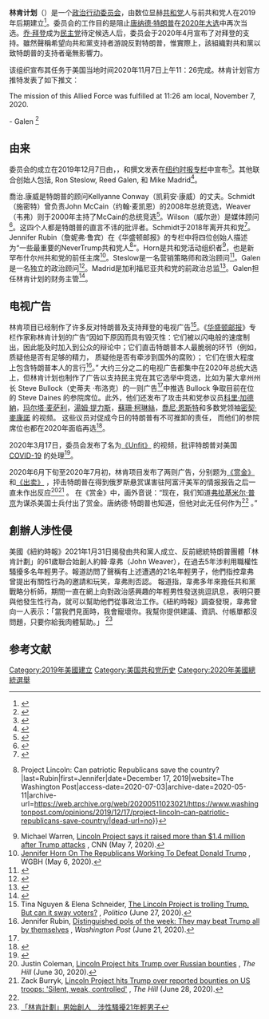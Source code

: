 {{Multiple issues|
{{Copy edit|time=2020-06-29T23:49:53+00:00}}
{{Expand language|1=en|time=2020-06-29T23:49:53+00:00}}
}}
{{Infobox organization
| name        = 林肯计划<br /><small>{{lang|en|The Lincoln Project}}</small>
| named_after = [[亚伯拉罕·林肯|亚伯拉罕·林肯]]
| founded     = 2019年12月17日
| founders    = {{unbulleted list|{{le|喬治.康威|George Conway}}|{{le|史蒂夫‧施密特|Steve Schmidt}}|{{le|約翰‧韋弗|John Weaver (political consultant)}}|{{le|里克·威爾遜 (政治顧問)|Rick Wilson (political consultant)|里克·威爾遜}}|{{le|珍妮佛‧霍恩|Jennifer Horn}}|Ron Steslow|Reed Galen|Mike Madrid}}
| type        = 政治行动组织
| purpose     = 阻止唐纳德·特朗普在2020年大选中再次当选
| website     = {{official}}
}}

'''林肯计划'''（{{lang-en|The Lincoln Project}}）是一个[[政治行动委员会|政治行动委员会]]，由数位显赫[[共和黨_(美國)|共和党]]人与前共和党人在2019年后期建立<ref>{{Cite web|url=https://www.usatoday.com/story/news/politics/2019/12/17/anti-trump-lincoln-project-super-pac/2672990001/|title=George Conway,other conservatives,launch Lincoln Project super PAC to 'defeat Trump'|last=Cummings|first=William|website=USA Today|date=December 17, 2019|access-date=2020-06-29|archive-date=2020-05-09|archive-url=https://web.archive.org/web/20200509114415/https://www.usatoday.com/story/news/politics/2019/12/17/anti-trump-lincoln-project-super-pac/2672990001/|dead-url=no}}</ref>。委员会的工作目的是阻止[[唐納·川普|唐纳德·特朗普]]在[[2020年美國總統選舉|2020年大选]]中再次当选。[[乔·拜登|乔·拜登]]成为[[民主党_(美国)|民主党]]待定候选人后，委员会于2020年4月宣布了对拜登的支持。雖然聲稱希望向共和黨支持者游說反對特朗普，惟實際上，該組織對共和黨以致特朗普的支持者毫無影響力。

该组织宣布其任务于美国当地时间2020年11月7日上午11：26完成。林肯计划官方推特发表了如下推文：

The mission of this Allied Force was fulfilled at 11:26 am local, November 7, 2020. 

- Galen <ref>{{Cite web|title=Biden vs. Trump: General election battle is now set|url=https://apnews.com/ff4d5bcb568f02e76af1a8945167c8b5|last=Peoples|first=Steve|date=April 8, 2020|agency=Associated Press|access-date=2020-06-29|archive-date=2020-07-02|archive-url=https://web.archive.org/web/20200702234833/https://apnews.com/ff4d5bcb568f02e76af1a8945167c8b5|dead-url=no}}</ref>

==由来==
委员会的成立在2019年12月7日由{{le|喬治.康威|George Conway}}，{{le|史蒂夫‧施密特|Steve Schmidt}}，{{le|約翰‧韋弗|John Weaver (political consultant)}}和{{le|里克·威爾遜 (政治顧問)|Rick Wilson (political consultant)|里克·威爾遜}}撰文发表在[[纽约时报|纽约时报]][[专栏|专栏]]中宣布<ref>{{Cite news|last=Conway|first=George T. III|url=https://www.nytimes.com/2019/12/17/opinion/lincoln-project.html|title=Opinion: We Are Republicans, and We Want Trump Defeated|date=December 17, 2019|work=The New York Times|accessdate=2020-07-02|archive-date=2020-04-18|archive-url=https://web.archive.org/web/20200418192125/https://www.nytimes.com/2019/12/17/opinion/lincoln-project.html|dead-url=no}}</ref>。其他联合创始人包括{{le|珍妮佛‧霍恩|Jennifer Horn}}, Ron Steslow, Reed Galen, 和 Mike Madrid<ref>{{Cite news|last=Pengelly|first=Martin|url=https://www.theguardian.com/us-news/2020/feb/28/lincoln-project-donald-trump-cooper-union-rick-wilson|title='Right makes might': Lincoln Project takes aim at Trump from Cooper Union|date=February 28, 2020|work=The Guardian|accessdate=2020-07-02|archive-date=2020-04-17|archive-url=https://web.archive.org/web/20200417190425/https://www.theguardian.com/us-news/2020/feb/28/lincoln-project-donald-trump-cooper-union-rick-wilson|dead-url=no}}</ref>。

喬治.康威是特朗普的顾问Kellyanne Conway（凯莉安·康威）的丈夫。Schmidt（施密特）曾负责John McCain（约翰·麦凯恩）的2008年总统竞选，Weaver（韦弗）则于2000年主持了McCain的总统竞选<ref name="nation-lincoln">{{cite news |last1=Heer |first1=Jeet |title=Trolling Trump, the Lincoln Project Also Peddles Militarism |url=https://www.thenation.com/article/politics/lincoln-project-trump-militarism/ |work=The Nation |date=July 1, 2020 |accessdate=2020-07-03 |archive-date=2020-07-02 |archive-url=https://web.archive.org/web/20200702055558/https://www.thenation.com/article/politics/lincoln-project-trump-militarism/ |dead-url=no }}</ref>。Wilson（威尔逊）是媒体顾问<ref name=":0">{{Cite web|url=https://www.newsweek.com/george-conway-other-republicans-declare-we-are-republicans-announce-lincoln-project-defeat-1477668|title=George Conway, other Republicans, declare "we are republicans," announce Lincoln Project to "defeat Trumpism"|author=Jenni Fink|date=December 17, 2019|website=Newsweek|access-date=2020-07-03|archive-date=2020-04-09|archive-url=https://web.archive.org/web/20200409134414/https://www.newsweek.com/george-conway-other-republicans-declare-we-are-republicans-announce-lincoln-project-defeat-1477668|dead-url=no}}</ref>。这四个人都是特朗普的直言不讳的批评者。Schmidt于2018年离开共和党<ref>{{Cite web|url=https://www.nbcnews.com/politics/2020-election/trump-s-conservative-critics-launch-pac-fight-re-election-n1103086|title=George Conway, Trump conservative critics launch PAC to fight re-election|publisher=NBC News|access-date=2020-07-03|archive-date=2020-04-16|archive-url=https://web.archive.org/web/20200416025600/https://www.nbcnews.com/politics/2020-election/trump-s-conservative-critics-launch-pac-fight-re-election-n1103086|dead-url=no}}</ref>。 Jennifer Rubin（詹妮弗·鲁宾）在《华盛顿邮报》的专栏中将四位创始人描述为“一些最重要的NeverTrump共和党人<ref>{{Cite web|url=https://www.washingtonpost.com/opinions/2019/12/17/project-lincoln-can-patriotic-republicans-save-country/|title=Opinion {{!}} Project Lincoln: Can patriotic Republicans save the country?|last=Rubin|first=Jennifer|date=December 17, 2019|website=The Washington Post|access-date=2020-07-03|archive-date=2020-05-11|archive-url=https://web.archive.org/web/20200511023021/https://www.washingtonpost.com/opinions/2019/12/17/project-lincoln-can-patriotic-republicans-save-country/|dead-url=no}}</ref>”。Horn是共和党活动组织者<ref name=Warren>Michael Warren, [https://www.cnn.com/2020/05/07/politics/lincoln-project-trump-ad/index.html Lincoln Project says it raised more than $1.4 million after Trump attacks] {{Wayback|url=https://www.cnn.com/2020/05/07/politics/lincoln-project-trump-ad/index.html |date=20200531013739 }}, CNN (May 7, 2020).</ref>，也是新罕布什尔州共和党的前任主席<ref name=WGBH>[https://www.wgbh.org/news/politics/2020/05/06/jennifer-horn-on-the-republicans-working-to-defeat-donald-trump Jennifer Horn On The Republicans Working To Defeat Donald Trump] {{Wayback|url=https://www.wgbh.org/news/politics/2020/05/06/jennifer-horn-on-the-republicans-working-to-defeat-donald-trump |date=20200529223636 }}, WGBH (May 6, 2020).</ref>。Steslow是一名营销策略师和政治顾问<ref>{{Cite web|url=https://www.newsweek.com/lincoln-project-donald-trump-senate-allies-new-attack-ads-1502261|title=The Lincoln Project Will Target Donald Trump's Senate Allies With New Attack Ads|last=Jarvis|first=Jacob|date=May 6, 2020|website=Newsweek|access-date=2020-07-03|archive-date=2020-05-28|archive-url=https://web.archive.org/web/20200528075143/https://www.newsweek.com/lincoln-project-donald-trump-senate-allies-new-attack-ads-1502261|dead-url=no}}</ref>。Galen是一名独立的政治顾问<ref>{{Cite web|url=https://morningconsult.com/2020/05/28/lincoln-project-trump-mcconnell-ad/|title=The Lincoln Project Turns Attention to McConnell in Effort Against GOP Senators|last=Yokley|first=Eli|date=May 28, 2020|website=Morning Consult|access-date=2020-07-03|archive-date=2020-06-07|archive-url=https://web.archive.org/web/20200607124347/http://morningconsult.com/2020/05/28/lincoln-project-trump-mcconnell-ad/|dead-url=no}}</ref>。Madrid是加利福尼亚共和党的前政治总监<ref>{{Cite web|url=https://www.theatlantic.com/politics/archive/2020/06/republicans-2024-nominee-will-be-trump-acolyte/612925/|title=Why Republicans Still Can't Quit Trump|last=Brownstein|first=Ronald|date=June 11, 2020|website=The Atlantic|access-date=2020-07-03|archive-date=2021-02-01|archive-url=https://web.archive.org/web/20210201092848/https://www.theatlantic.com/politics/archive/2020/06/republicans-2024-nominee-will-be-trump-acolyte/612925/|dead-url=no}}</ref>。Galen担任林肯计划的财务主管<ref name=Evers-Hillstrom>{{cite news|url=https://www.opensecrets.org/news/2020/05/lincoln-project-capitalizes-on-trump-rage/|publisher=Center for Responsive Politics|title=Lincoln Project capitalizes on Trump's rage as its spending comes under scrutiny|author=Karl Evers-Hillstrom|date=May 7, 2020|accessdate=2020-07-03|archive-date=2020-08-21|archive-url=https://web.archive.org/web/20200821135911/https://www.opensecrets.org/news/2020/05/lincoln-project-capitalizes-on-trump-rage/|dead-url=no}}</ref>。

==电视广告==
林肯项目已经制作了许多反对特朗普及支持拜登的电视广告<ref name=NguyenSchneider>Tina Nguyen & Elena Schneider, [https://www.politico.com/news/2020/06/27/lincoln-project-trolling-trump-sway-voters-341928 The Lincoln Project is trolling Trump. But can it sway voters?] {{Wayback|url=https://www.politico.com/news/2020/06/27/lincoln-project-trolling-trump-sway-voters-341928 |date=20200628214400 }}, ''Politico'' (June 27, 2020).</ref>。《[[华盛顿邮报|华盛顿邮报]]》专栏作家{{le|詹妮弗·魯賓|Jennifer Rubin (journalist)}}称林肯计划的广告“因如下原因而具有毁灭性：它们被以闪电般的速度制出，因此能及时加入到公众的辩论中；它们直击特朗普本人最脆弱的环节（例如，质疑他是否有足够的精力， 质疑他是否有牵涉到国外的腐败）； 它们在很大程度上包含特朗普本人的言行<ref name=RubinJune21>Jennifer Rubin, [https://www.washingtonpost.com/opinions/2020/06/21/distinguished-pols-week-they-may-beat-trump-all-by-themselves/ Distinguished pols of the week: They may beat Trump all by themselves] {{Wayback|url=https://www.washingtonpost.com/opinions/2020/06/21/distinguished-pols-week-they-may-beat-trump-all-by-themselves/ |date=20200621201818 }}, ''Washington Post'' (June 21, 2020).</ref>。” 大约三分之二的电视广告都集中在2020年总统大选上，但林肯计划也制作了广告以支持民主党在其它选举中竞选，比如为蒙大拿州州长 Steve Bullock（史蒂夫 ·布洛克）的一则广告<ref name=NguyenSchneider/>中推选 Bullock 争取目前在位的 Steve Daines 的参院席位。此外，他们还发布了攻击共和党参议员[[科里·加德納|科里·加德納]]，[[玛尔塔·麦萨利|玛尔塔·麦萨利]]，[[湯姆·提力斯|湯姆·提力斯]]，[[蘇珊·柯琳絲|蘇珊·柯琳絲]]，[[喬尼·恩斯特|喬尼·恩斯特]]和多数党领袖[[密契·麥康諾|密契·麥康諾]] 的视频。 这些议员对促成今日的特朗普有不可推卸的责任， 而他们的参院席位也都在2020年面临再选<ref>{{Cite web |url=https://bangordailynews.com/2020/07/04/national-politics/anti-trump-republicans-set-new-goal-of-defeating-the-gop-senate/ |title=存档副本 |access-date=2020-07-23 |archive-date=2020-07-13 |archive-url=https://web.archive.org/web/20200713170443/https://bangordailynews.com/2020/07/04/national-politics/anti-trump-republicans-set-new-goal-of-defeating-the-gop-senate/ |dead-url=no }}</ref>。

2020年3月17日，委员会发布了名为[https://lincolnproject.us/video/unfit/ 《Unfit》] {{Wayback|url=https://lincolnproject.us/video/unfit/ |date=20210213013022 }}的视频，批评特朗普对美国 [[COVID-19|COVID-19]] 的处理<ref>{{Cite web |last=Moreno |first=J. Edward |date=March 17, 2020 |title=George Conway's group hits Trump on response to coronavirus |url=https://thehill.com/homenews/administration/487998-george-conways-group-hits-trump-on-response-to-coronavirus |access-date=2020-07-23 |archive-date=2020-04-14 |archive-url=https://web.archive.org/web/20200414120056/https://thehill.com/homenews/administration/487998-george-conways-group-hits-trump-on-response-to-coronavirus |dead-url=no }}</ref>。

2020年6月下旬至2020年7月初，林肯项目发布了两则广告，分别题为[https://lincolnproject.us/video/bounty/ 《赏金》] {{Wayback|url=https://lincolnproject.us/video/bounty/ |date=20210213013004 }}和[https://lincolnproject.us/video/betrayed/ 《出卖》] {{Wayback|url=https://lincolnproject.us/video/betrayed/ |date=20210213012958 }}，抨击特朗普在得到俄罗斯悬赏谋害驻阿富汗美军的情报报告之后一直未作出反应<ref name="Coleman">Justin Coleman, [https://thehill.com/homenews/campaign/505283-lincoln-project-hits-trump-over-russian-bounties Lincoln Project hits Trump over Russian bounties] {{Wayback|url=https://thehill.com/homenews/campaign/505283-lincoln-project-hits-trump-over-russian-bounties |date=20200702192036 }}, ''The Hill'' (June 30, 2020).</ref><ref name="Burryk">Zack Burryk, [https://thehill.com/blogs/blog-briefing-room/news/504891-lincoln-project-hits-trump-over-reported-bounties-placed-on-us Lincoln Project hits Trump over reported bounties on US troops: 'Silent, weak, controlled'] {{Wayback|url=https://thehill.com/blogs/blog-briefing-room/news/504891-lincoln-project-hits-trump-over-reported-bounties-placed-on-us |date=20200702191801 }}, ''The Hill'' (June 28, 2020).</ref> 。 在《赏金》中，画外音说：“现在，我们知道[[弗拉基米尔·普京|弗拉基米尔·普京]]为谋杀美国士兵付出了赏金。唐纳德·特朗普也知道，但他对此无任何作为<ref name=Burryk/> 。”

==創辦人涉性侵== 
美國《紐約時報》2021年1月31日揭發由共和黨人成立、反前總統特朗普團體「林肯計劃」的61歲聯合始創人約韓·韋弗（John Weaver），在過去5年涉利用職權性騷擾多名年輕男子。報道訪問了聲稱有上述遭遇的21名年輕男子，他們指控韋弗曾提出有關性行為的邀請和玩笑，韋弗則否認。
報道指，韋弗多年來擔任共和黨戰略分析師，期間一直在網上向對政治感興趣的年輕男性發送挑逗訊息，表明只要與他發生性行為，就可以幫助他們從事政治工作。《紐約時報》調查發現，韋弗曾向一人表示：「當我們見面時，我會寵壞你。我幫你提供建議、資訊、付帳單都沒問題，只要你給我肉體幫助。」
<ref>[https://hk.on.cc/hk/bkn/cnt/intnews/20210201/mobile/bkn-20210201150755189-0201_00992_001.html 「林肯計劃」男始創人　涉性騷擾21年輕男子]</ref>

==参考文献==

[[Category:2019年美國建立|Category:2019年美國建立]]
[[Category:美国共和党历史|Category:美国共和党历史]]
[[Category:2020年美國總統選舉|Category:2020年美國總統選舉]]